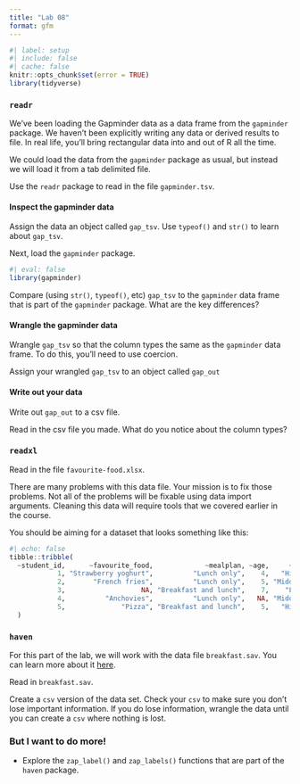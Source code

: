 ```yaml
---
title: "Lab 08"
format: gfm
---
```


```r
#| label: setup
#| include: false
#| cache: false
knitr::opts_chunk$set(error = TRUE)
library(tidyverse)
```

### `readr`

We've been loading the Gapminder data as a data frame from the `gapminder` package. We haven't been explicitly writing any data or derived results to file. In real life, you'll bring rectangular data into and out of R all the time. 

We could load the data from the `gapminder` package as usual, but instead we will load it from a tab delimited file. 

Use the `readr` package to read in the file `gapminder.tsv`. 

#### Inspect the gapminder data

Assign the data an object called `gap_tsv`. Use `typeof()` and `str()` to learn about `gap_tsv`. 

Next, load the `gapminder` package.

```r
#| eval: false
library(gapminder)
```

Compare (using `str()`, `typeof()`, etc) `gap_tsv` to the `gapminder` data frame that is part of the `gapminder` package. What are the key differences? 

#### Wrangle the gapminder data

Wrangle `gap_tsv` so that the column types the same as the `gapminder` data frame. To do this, you'll need to use coercion. 

Assign your wrangled `gap_tsv` to an object called `gap_out`

#### Write out your data

Write out `gap_out` to a csv file.

Read in the csv file you made. What do you notice about the column types?

### `readxl`

Read in the file `favourite-food.xlsx`.

There are many problems with this data file. Your mission is to fix those problems. Not all of the problems will be fixable using data import arguments. Cleaning this data will require tools that we covered earlier in the course.  

You should be aiming for a dataset that looks something like this:

```r
#| echo: false
tibble::tribble(
  ~student_id,      ~favourite_food,             ~mealplan, ~age,     ~ses,
            1, "Strawberry yoghurt",          "Lunch only",    4,   "High",
            2,       "French fries",          "Lunch only",    5, "Middle",
            3,                   NA, "Breakfast and lunch",    7,    "Low",
            4,          "Anchovies",          "Lunch only",   NA, "Middle",
            5,              "Pizza", "Breakfast and lunch",    5,   "High"
  )
```


### `haven`

For this part of the lab, we will work with the data file `breakfast.sav`. You can learn more about it [here](https://www.ibm.com/support/knowledgecenter/SSLVMB_sub/statistics_mainhelp_ddita/spss/tutorials/data_files.html). 

Read in `breakfast.sav`. 

Create a `csv` version of the data set. Check your `csv` to make sure you don't lose important information. If you do lose information, wrangle the data until you can create a `csv` where nothing is lost.


### But I want to do more!

* Explore the `zap_label()` and `zap_labels()` functions that are part of the `haven` package.
